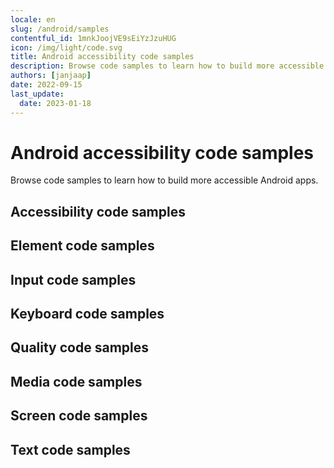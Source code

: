 ```yaml
---
locale: en
slug: /android/samples
contentful_id: 1mnkJoojVE9sEiYzJzuHUG
icon: /img/light/code.svg
title: Android accessibility code samples
description: Browse code samples to learn how to build more accessible Android apps.
authors: [janjaap]
date: 2022-09-15
last_update:
  date: 2023-01-18
---
```


# Android accessibility code samples

Browse code samples to learn how to build more accessible Android apps.

## Accessibility code samples

<LinkList title="List of Android Accessibility Code samples" isHighlighted={true}>
  <LinkListItem url="/en/docs/android/samples/accessibility-action" title="Accessibility action" pageTitle="Accessibility action on Android" shortDescription="Accessibility actions provide alternative ways for users of assistive technologies to perform actions."/>
  <LinkListItem url="/en/docs/android/samples/accessibility-announcement" title="Accessibility announcement" pageTitle="Accessibility announcement on Android" shortDescription="Users of assistive technologies should be made aware of important changes in content through accessibility announcements."/>
  <LinkListItem url="/en/docs/android/samples/accessibility-dialog" title="Accessibility dialog" pageTitle="Accessibility dialog on Android" shortDescription="A dialog overlays the screen and offers one or more actions to proceed."/>
  <LinkListItem url="/en/docs/android/samples/accessibility-focus-indicator" title="Accessibility focus indicator" pageTitle="Accessibility focus indicator on Android" shortDescription="Users should know which element has focus when using a keyboard or assistive technology."/>
  <LinkListItem url="/en/docs/android/samples/accessibility-focus" title="Accessibility focus" pageTitle="Accessibility focus on Android" shortDescription="Sometimes you need to programmatically move the accessibility focus to a specific element."/>
  <LinkListItem url="/en/docs/android/samples/accessibility-focusability" title="Accessibility focusability" pageTitle="Accessibility focusability on Android" shortDescription="An element should indicate whether it should be focusable by assistive technologies or not."/>
  <LinkListItem url="/en/docs/android/samples/accessibility-group" title="Accessibility group" pageTitle="Accessibility group on Android" shortDescription="It is easier and quicker for users of assistive technologies to interact with grouped elements."/>
  <LinkListItem url="/en/docs/android/samples/accessibility-hint" title="Accessibility hint" pageTitle="Accessibility hint on Android" shortDescription="An accessibility hint helps users to understand what will happen after performing an action."/>
  <LinkListItem url="/en/docs/android/samples/accessibility-label" title="Accessibility label" pageTitle="Accessibility label on Android" shortDescription="An accessibility label helps users of assistive technologies to identify elements on the screen."/>
  <LinkListItem url="/en/docs/android/samples/accessibility-language" title="Accessibility language" pageTitle="Accessibility language on Android" shortDescription="When content is written in multiple languages, foreign words should ideally be indicated in their respective language."/>
  <LinkListItem url="/en/docs/android/samples/accessibility-link" title="Accessibility link" pageTitle="Accessibility link on Android" shortDescription="Links should be accessible for users of assistive technologies."/>
  <LinkListItem url="/en/docs/android/samples/accessibility-live-region" title="Accessibility live region" pageTitle="Accessibility live region on Android" shortDescription="A live region allows users of assistive technologies to receive updates whenever important information on the screen changes."/>
  <LinkListItem url="/en/docs/android/samples/accessibility-modal" title="Accessibility modal" pageTitle="Accessibility modal on Android" shortDescription="A modal overlays the screen with additional content."/>
  <LinkListItem url="/en/docs/android/samples/accessibility-name" title="Accessibility name" pageTitle="Accessibility name on Android" shortDescription="The accessibility name indicates the name used for interface elements by assistive technologies."/>
  <LinkListItem url="/en/docs/android/samples/accessibility-order" title="Accessibility order" pageTitle="Accessibility order on Android" shortDescription="Assistive technologies try to determine a logical accessibility order based on the placement and properties of the elements on the screen."/>
  <LinkListItem url="/en/docs/android/samples/accessibility-role" title="Accessibility role" pageTitle="Accessibility role on Android" shortDescription="An accessibility role helps users of assistive technologies to understand the purpose of elements on the screen."/>
  <LinkListItem url="/en/docs/android/samples/accessibility-state" title="Accessibility state" pageTitle="Accessibility state on Android" shortDescription="An accessibility state helps users of assistive technologies to understand the state of elements on the screen."/>
  <LinkListItem url="/en/docs/android/samples/accessibility-value" title="Accessibility value" pageTitle="Accessibility value on Android" shortDescription="An accessibility value helps users of assistive technologies to understand the value of elements on the screen."/>
</LinkList>

## Element code samples

<LinkList title="List of Android Element Code samples" isHighlighted={true}>
  <LinkListItem url="/en/docs/android/samples/element-focus-change" title="Element focus change" pageTitle="Element focus change on Android" shortDescription="Whenever an element receives focus, it should not automatically trigger an event which changes context."/>
  <LinkListItem url="/en/docs/android/samples/element-identification" title="Element identification" pageTitle="Element identification on Android" shortDescription="Functionality that is repeated on multiple screens should use consistent identification."/>
  <LinkListItem url="/en/docs/android/samples/element-position" title="Element position" pageTitle="Element position on Android" shortDescription="Components that are repeated on multiple screens should have a consistent position."/>
</LinkList>

## Input code samples

<LinkList title="List of Android Input Code samples" isHighlighted={true}>
  <LinkListItem url="/en/docs/android/samples/input-cancellation" title="Input cancellation" pageTitle="Input cancellation on Android" shortDescription="Users should be able to cancel accidental interaction."/>
  <LinkListItem url="/en/docs/android/samples/input-content-type" title="Input content type" pageTitle="Input content type on Android" shortDescription="Setting the content type for input fields helps user entering data."/>
  <LinkListItem url="/en/docs/android/samples/input-errors" title="Input errors" pageTitle="Input errors on Android" shortDescription="Users should be notified when they make input errors."/>
  <LinkListItem url="/en/docs/android/samples/input-gestures" title="Input gestures" pageTitle="Input gestures on Android" shortDescription="Gesture activated functionality should also be available without the use of gestures."/>
  <LinkListItem url="/en/docs/android/samples/input-instructions" title="Input instructions" pageTitle="Input instructions on Android" shortDescription="When a label might not describe the requested input sufficiently, you should add additional instructions."/>
  <LinkListItem url="/en/docs/android/samples/input-keyboard-type" title="Input keyboard type" pageTitle="Input keyboard type on Android" shortDescription="Setting the keyboard type for input fields helps user entering data."/>
  <LinkListItem url="/en/docs/android/samples/input-label" title="Input label" pageTitle="Input label on Android" shortDescription="Input fields should have labels so that users know what input data is expected."/>
  <LinkListItem url="/en/docs/android/samples/input-motion" title="Input motion" pageTitle="Input motion on Android" shortDescription="Provide an alternative way for actions activated by motion, to allow everyone to use the functionality."/>
  <LinkListItem url="/en/docs/android/samples/input-predictable" title="Input predictable" pageTitle="Input predictable on Android" shortDescription="Whenever a user provides input, there should be no change of context."/>
</LinkList>

## Keyboard code samples

<LinkList title="List of Android Keyboard Code samples" isHighlighted={true}>
  <LinkListItem url="/en/docs/android/samples/keyboard-order" title="Keyboard order" pageTitle="Keyboard order on Android" shortDescription="By adjusting the keyboard order, you can provide a great experience for users that control their device using a hardware keyboard."/>
  <LinkListItem url="/en/docs/android/samples/keyboard-shortcuts" title="Keyboard shortcuts" pageTitle="Keyboard shortcuts on Android" shortDescription="Most people operate their smartphones with touch, but some people use an external keyboard."/>
</LinkList>

## Quality code samples

<LinkList title="List of Android Quality Code samples" isHighlighted={true}>
  <LinkListItem url="/en/docs/android/samples/linting" title="Linting" pageTitle="Linting on Android" shortDescription="Linting is the process of running a tool which analyzes your code for potential errors."/>
</LinkList>

## Media code samples

<LinkList title="List of Android Media Code samples" isHighlighted={true}>
  <LinkListItem url="/en/docs/android/samples/audio-control" title="Audio control" pageTitle="Audio control on Android" shortDescription="Users should be able to control audio whenever it plays automatically."/>
  <LinkListItem url="/en/docs/android/samples/audio-description" title="Audio description" pageTitle="Audio description on Android" shortDescription="Videos should include audio description when important visual details are shown which you cannot hear."/>
  <LinkListItem url="/en/docs/android/samples/live-captions" title="Live captions" pageTitle="Live captions on Android" shortDescription="Captions should be provided in real-time to enable users to understand what is being said in live videos."/>
  <LinkListItem url="/en/docs/android/samples/captions" title="Captions" pageTitle="Captions on Android" shortDescription="Captions should be provided to enable users to understand what is being said in videos."/>
  <LinkListItem url="/en/docs/android/samples/transcript" title="Transcript" pageTitle="Transcript on Android" shortDescription="Videos should contain a transcript to allow users to read what is shown in media, such as a video or podcast."/>
</LinkList>

## Screen code samples

<LinkList title="List of Android Screen Code samples" isHighlighted={true}>
  <LinkListItem url="/en/docs/android/samples/reduced-animations" title="Reduced animations" pageTitle="Reduced animations on Android" shortDescription="Content which conveys a sense of motion can be a barrier for users."/>
  <LinkListItem url="/en/docs/android/samples/contrast" title="Contrast" pageTitle="Contrast on Android" shortDescription="Apps should provide enough contrast between text and its background so that it can be read by people with moderately low vision."/>
  <LinkListItem url="/en/docs/android/samples/dark-mode" title="Dark mode" pageTitle="Dark mode on Android" shortDescription="Dark mode darkens background colours and provides a more comfortable viewing experience in low light."/>
  <LinkListItem url="/en/docs/android/samples/frequent-flashes" title="Frequent flashes" pageTitle="Frequent flashes on Android" shortDescription="Rapidly flashing images or views can cause seizures for some users."/>
  <LinkListItem url="/en/docs/android/samples/descriptive-headers" title="Descriptive headers" pageTitle="Descriptive headers on Android" shortDescription="Screens should have descriptive headers, this helps users find specific content and orient themselves within your app."/>
  <LinkListItem url="/en/docs/android/samples/descriptive-labels" title="Descriptive labels" pageTitle="Descriptive labels on Android" shortDescription="Screens should have descriptive labels, these help users recognize which purpose controls have."/>
  <LinkListItem url="/en/docs/android/samples/screen-orientation" title="Screen orientation" pageTitle="Screen orientation on Android" shortDescription="Apps should adapt to the preferred display orientation of the user."/>
  <LinkListItem url="/en/docs/android/samples/reflow" title="Reflow" pageTitle="Reflow on Android" shortDescription="Content on the screen should reflow based on the users' preferences."/>
  <LinkListItem url="/en/docs/android/samples/search-functionality" title="Search functionality" pageTitle="Search functionality on Android" shortDescription="Users might have difficulty finding a specific screen."/>
  <LinkListItem url="/en/docs/android/samples/skip-content" title="Skip content" pageTitle="Skip content on Android" shortDescription="It can be helpful for users to skip repeated blocks of content."/>
  <LinkListItem url="/en/docs/android/samples/adjustable-timing" title="Adjustable timing" pageTitle="Adjustable timing on Android" shortDescription="Everyone, including people with disabilities, should have adequate time to interact with your app."/>
  <LinkListItem url="/en/docs/android/samples/screen-title" title="Screen title" pageTitle="Screen title on Android" shortDescription="Each screen should have a descriptive title, which helps users with identifying the screen."/>
</LinkList>

## Text code samples

<LinkList title="List of Android Text Code samples" isHighlighted={true}>
  <LinkListItem url="/en/docs/android/samples/bold-text" title="Bold text" pageTitle="Bold text on Android" shortDescription="Apps should use bold text when users have indicated this as a preference in the system settings."/>
  <LinkListItem url="/en/docs/android/samples/text-element" title="Text element" pageTitle="Text element on Android" shortDescription="Always use text elements to display text, unless this is not possible due to styling, such as text logo's."/>
  <LinkListItem url="/en/docs/android/samples/localization" title="Localization" pageTitle="Localization on Android" shortDescription="Assistive technologies, such as the screen reader, use the locale for the pronunciation of utterances."/>
  <LinkListItem url="/en/docs/android/samples/scale-text" title="Scale text" pageTitle="Scale text on Android" shortDescription="Apps should scale text to the size specified by users in the system settings."/>
  <LinkListItem url="/en/docs/android/samples/text-spacing" title="Text spacing" pageTitle="Text spacing on Android" shortDescription="Content should adapt to increased spacing between lines, words, letters, and paragraphs."/>
  <LinkListItem url="/en/docs/android/samples/text-truncation" title="Text truncation" pageTitle="Text truncation on Android" shortDescription="Text should never get truncated in your app, even when users have enlarged their font size."/>
</LinkList>
